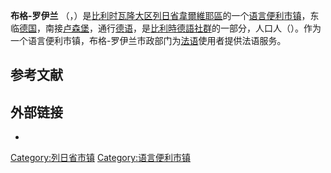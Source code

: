 {{noteTA|G1=比利时地名}}
{{Infobox Belgium municipality
|name = 布格-罗伊兰
|native_name = Burg-Reuland
|picture=Burg-Reuland JPG09.jpg
|map=Burg-Reuland Liège Belgium Map.svg
|map-legend=布格-罗伊兰在[[列日省|列日省]]的位置
|arms=BE Burg-Reuland COA.svg
|flag=Flagge Burg-Reuland.svg
|region={{BE-REG-WAL}}
|community={{BE-DE}}
|province={{BE-PROV-LG}}
|arrondissement=[[韋爾維耶區|韋爾維耶區]]
|nis=63087
|pyramid-date=
|0-19=
|20-64=
|65=
|foreigners=
|foreigners-date=
|mayor=Marion Dhur ([[基督教社会党_(比利时)|CSP]])
|majority=[[人道主义民主中心|cdH]]
|postal-codes=4790-4791
|telephone-area=080
|web=[http://www.burg-reuland.be/ www.burg-reuland.be]
|coordinates = {{coord|50|11|N|06|08|E|region:BE|display=inline,title}}
}}
'''布格-罗伊兰''' （{{lang-de|Burg-Reuland}}，{{IPA-de|ˈbʊʁk ˈʁɔʏ̯ˌlant}}）是[[比利时|比利时]][[瓦隆大区|瓦隆大区]][[列日省|列日省]][[韋爾維耶區|韋爾維耶區]]的一个[[语言便利市镇|语言便利]][[市镇_(比利时)|市镇]]，东临[[德国|德国]]，南接[[卢森堡|卢森堡]]，通行[[德语|德语]]，是[[比利時德語社群|比利時德語社群]]的一部分，人口{{wikidata|property|normal+|P1082}}人（{{wikidata|qualifier|P1082|P585}}）。作为一个语言便利市镇，布格-罗伊兰市政部门为[[法语|法语]]使用者提供法语服务。

== 参考文献 ==
{{Reflist}}

==外部链接==
* {{Commons category-inline|Burg-Reuland}}

{{列日省市镇}}
{{DEFAULTSORT:Burg-Reuland}}
{{Liège-geo-stub}}
[[Category:列日省市镇|Category:列日省市镇]]
[[Category:语言便利市镇|Category:语言便利市镇]]